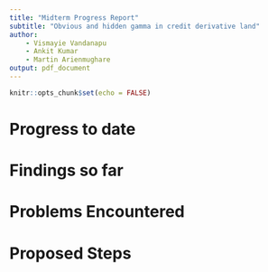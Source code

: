 ```yaml
---
title: "Midterm Progress Report"
subtitle: "Obvious and hidden gamma in credit derivative land"
author: 
    - Vismayie Vandanapu
    - Ankit Kumar
    - Martin Arienmughare
output: pdf_document
---
```


```r
knitr::opts_chunk$set(echo = FALSE)
```


# Progress to date


# Findings so far


# Problems Encountered


# Proposed Steps



